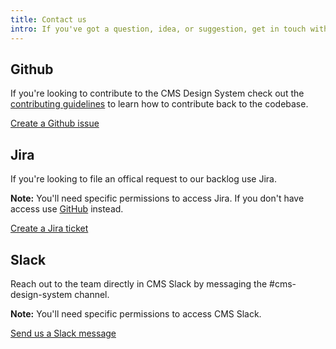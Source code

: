 ```yaml
---
title: Contact us
intro: If you've got a question, idea, or suggestion, get in touch with the Design System team.
---
```





## <GithubIcon /> Github

If you're looking to contribute to the CMS Design System check out the [contributing guidelines](https://github.com/CMSgov/design-system/blob/master/CONTRIBUTING.md) to learn how to contribute back to the codebase. 

<div class="l-feedback">

  <a href="https://github.com/CMSgov/design-system/issues" target="_blank">Create a Github issue</a>
</div>

## <JiraIcon /> Jira

If you're looking to file an offical request to our backlog use Jira. 

**Note:** You'll need specific permissions to access Jira. If you don't have access use [GitHub](https://github.com/CMSgov/design-system/issues) instead. 

<div class="l-feedback">
  <a href="https://jira.cms.gov/secure/RapidBoard.jspa?rapidView=3359&projectKey=WNMGDS&view=planning.nodetail&issueLimit=100" target="_blank">Create a Jira ticket</a>
</div>




## <SlackIcon /> Slack

Reach out to the team directly in CMS Slack by messaging the #cms-design-system channel.

**Note:** You'll need specific permissions to access CMS Slack.

<div class="l-feedback">
  
  <p><a href="https://cmsgov.slack.com/archives/CHH0381RD" target="_blank">Send us a Slack message</a></p>
</div>



<!-- 
## Email

Send the team an email with any question you may have about the design system.

<div class="l-feedback">
  <EmailIcon />
  <p>Send us an email</p>
</div>
-->